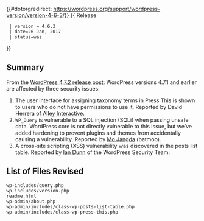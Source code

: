 {{#dotorgredirect: https://wordpress.org/support/wordpress-version/version-4-6-3/}}
{{Languages|
{{en|Version 4.6.3}}
}}
{{ Release
  | version = 4.6.3
  | date=26 Jan, 2017
  | status=was
}}

== Summary ==
  
From the [https://wordpress.org/news/2017/01/wordpress-4-7-2-security-release/ WordPress 4.7.2 release post]: WordPress versions 4.7.1 and earlier are affected by three security issues:

# The user interface for assigning taxonomy terms in Press This is shown to users who do not have permissions to use it. Reported by David Herrera of [https://www.alleyinteractive.com/ Alley Interactive].
# <code>WP_Query</code> is vulnerable to a SQL injection (SQLi) when passing unsafe data. WordPress core is not directly vulnerable to this issue, but we’ve added hardening to prevent plugins and themes from accidentally causing a vulnerability. Reported by [https://github.com/mjangda Mo Jangda] (batmoo).
# A cross-site scripting (XSS) vulnerability was discovered in the posts list table. Reported by [https://iandunn.name/ Ian Dunn] of the WordPress Security Team.

== List of Files Revised ==
 
<pre>
wp-includes/query.php
wp-includes/version.php
readme.html
wp-admin/about.php
wp-admin/includes/class-wp-posts-list-table.php
wp-admin/includes/class-wp-press-this.php
</pre>